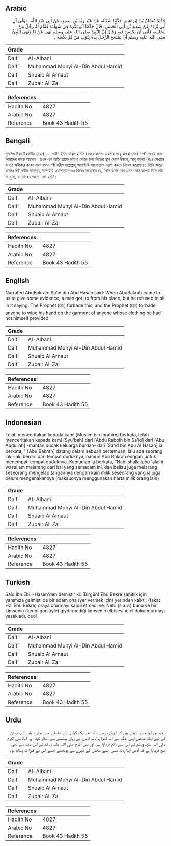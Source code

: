 ## Arabic


<div dir="rtl" lang="ar" style={{fontSize:'larger',backgroundColor:'#f8f9fa',padding:20}}>
حَدَّثَنَا مُسْلِمُ بْنُ إِبْرَاهِيمَ، حَدَّثَنَا شُعْبَةُ، عَنْ عَبْدِ رَبِّهِ بْنِ سَعِيدٍ، عَنْ أَبِي عَبْدِ اللَّهِ، مَوْلَى آلِ أَبِي بُرْدَةَ عَنْ سَعِيدِ بْنِ أَبِي الْحَسَنِ، قَالَ جَاءَنَا أَبُو بَكْرَةَ فِي شَهَادَةٍ فَقَامَ لَهُ رَجُلٌ مِنْ مَجْلِسِهِ فَأَبَى أَنْ يَجْلِسَ فِيهِ وَقَالَ إِنَّ النَّبِيَّ صلى الله عليه وسلم نَهَى عَنْ ذَا وَنَهَى النَّبِيُّ صلى الله عليه وسلم أَنْ يَمْسَحَ الرَّجُلُ يَدَهُ بِثَوْبِ مَنْ لَمْ يَكْسُهُ ‏.‏
</div>
<div style={{backgroundColor:'#f8f9fa',padding:20, marginBottom: 10}}><table> <thead> <tr> <th>Grade</th> <th></th> </tr> </thead> <tbody> <tr><td>Daif</td><td>Al-Albani</td></tr><tr><td>Daif</td><td>Muhammad Muhyi Al-Din Abdul Hamid</td></tr><tr><td>Daif</td><td>Shuaib Al Arnaut</td></tr><tr><td>Daif</td><td>Zubair Ali Zai</td></tr></tbody></table><table> <thead> <tr> <th>References:</th> <th></th> </tr> </thead> <tbody><tr><td>Hadith No</td><td>4827</td></tr><tr><td>Arabic No</td><td>4827</td></tr><tr><td>Reference</td><td>Book 43 Hadith 55</td></tr></tbody></table></div>

## Bengali


<div dir="ltr" lang="bn" style={{fontSize:'larger',backgroundColor:'#f8f9fa',padding:20}}>
মুসলিম ইবন ইবরাহীম (রহঃ) .... সাঈদ ইবন আবুল হাসান (রহঃ) বলেনঃ একবার আবূ বাকরা (রাঃ) সাক্ষী দেয়ার জন্য আমাদের কাছে আসেন। তখন এক ব্যক্তি তাকে জায়গা দেয়ার জন্য নিজের স্থান থেকে উঠলে, আবূ বাকরা (রাঃ) সেখানে বসতে অস্বীকার করেন এবং বলেন নবী করীম সাল্লাল্লাহু আলাইহি ওয়াসাল্লাম-এরূপ করতে নিষেধ করেছেন। তিনি আরো বলেনঃ নবী করীম সাল্লাল্লাহু আলাইহি ওয়াসাল্লাম-এও নিষেধ করেছেন যে, কোন ব্যক্তি যেন এমন কোন কাপড় দিয়ে হাত না মুছে, যা তাকে সেজন্য দেয়া হয়নি।
</div>
<div style={{backgroundColor:'#f8f9fa',padding:20, marginBottom: 10}}><table> <thead> <tr> <th>Grade</th> <th></th> </tr> </thead> <tbody> <tr><td>Daif</td><td>Al-Albani</td></tr><tr><td>Daif</td><td>Muhammad Muhyi Al-Din Abdul Hamid</td></tr><tr><td>Daif</td><td>Shuaib Al Arnaut</td></tr><tr><td>Daif</td><td>Zubair Ali Zai</td></tr></tbody></table><table> <thead> <tr> <th>References:</th> <th></th> </tr> </thead> <tbody><tr><td>Hadith No</td><td>4827</td></tr><tr><td>Arabic No</td><td>4827</td></tr><tr><td>Reference</td><td>Book 43 Hadith 55</td></tr></tbody></table></div>

## English


<div dir="ltr" lang="en" style={{fontSize:'larger',backgroundColor:'#f8f9fa',padding:20}}>
Narrated AbuBakrah: Sa'id ibn AbulHasan said: When AbuBakrah came to us to give some evidence, a man got up from his place, but he refused to sit in it saying: The Prophet (ﷺ) forbade this, and the Prophet (ﷺ) forbade anyone to wipe his hand on the garment of anyone whose clothing he had not himself provided
</div>
<div style={{backgroundColor:'#f8f9fa',padding:20, marginBottom: 10}}><table> <thead> <tr> <th>Grade</th> <th></th> </tr> </thead> <tbody> <tr><td>Daif</td><td>Al-Albani</td></tr><tr><td>Daif</td><td>Muhammad Muhyi Al-Din Abdul Hamid</td></tr><tr><td>Daif</td><td>Shuaib Al Arnaut</td></tr><tr><td>Daif</td><td>Zubair Ali Zai</td></tr></tbody></table><table> <thead> <tr> <th>References:</th> <th></th> </tr> </thead> <tbody><tr><td>Hadith No</td><td>4827</td></tr><tr><td>Arabic No</td><td>4827</td></tr><tr><td>Reference</td><td>Book 43 Hadith 55</td></tr></tbody></table></div>

## Indonesian


<div dir="ltr" lang="id" style={{fontSize:'larger',backgroundColor:'#f8f9fa',padding:20}}>
Telah menceritakan kepada kami [Muslim bin Ibrahim] berkata, telah menceritakan kepada kami [Syu'bah] dari [Abdu Rabbih bin Sa'id] dari [Abu Abdullah] -mantan budak keluarga burdah- dari [Sa'id bin Abu Al Hasan] ia berkata, " [Abu Bakrah] datang dalam sebuah pertemuan, lalu ada seorang laki-laki berdiri dari tempat duduknya, namun Abu Bakrah enggan untuk menempati tempat duduknya. Kemudian ia berkata, "Nabi shallallahu 'alaihi wasallam melarang dari hal yang semacam ini, dan beliau juga melarang seseorang mengelap tangannya dengan kain milik seseorang yang ia juga belum mengenakannya (maksudnya menggunakan harta milik orang lain)
</div>
<div style={{backgroundColor:'#f8f9fa',padding:20, marginBottom: 10}}><table> <thead> <tr> <th>Grade</th> <th></th> </tr> </thead> <tbody> <tr><td>Daif</td><td>Al-Albani</td></tr><tr><td>Daif</td><td>Muhammad Muhyi Al-Din Abdul Hamid</td></tr><tr><td>Daif</td><td>Shuaib Al Arnaut</td></tr><tr><td>Daif</td><td>Zubair Ali Zai</td></tr></tbody></table><table> <thead> <tr> <th>References:</th> <th></th> </tr> </thead> <tbody><tr><td>Hadith No</td><td>4827</td></tr><tr><td>Arabic No</td><td>4827</td></tr><tr><td>Reference</td><td>Book 43 Hadith 55</td></tr></tbody></table></div>

## Turkish


<div dir="ltr" lang="tr" style={{fontSize:'larger',backgroundColor:'#f8f9fa',padding:20}}>
Said İbn Ebi'l-Hasen'den demiştir ki: (Birgün) Ebû Bekre şahitlik için yanımıza gelmişti de bir adam ona (yer vermek için) yerinden kalktı; (fakat Hz. Ebû Bekre) oraya oturmayı kabul etmedi ve: Nebi (s.a.v.) bunu ve bir kimsenin (kendi gönlüyle) giydirmediği kimsenin elbisesine el dokundurmayı yasakladı, dedi
</div>
<div style={{backgroundColor:'#f8f9fa',padding:20, marginBottom: 10}}><table> <thead> <tr> <th>Grade</th> <th></th> </tr> </thead> <tbody> <tr><td>Daif</td><td>Al-Albani</td></tr><tr><td>Daif</td><td>Muhammad Muhyi Al-Din Abdul Hamid</td></tr><tr><td>Daif</td><td>Shuaib Al Arnaut</td></tr><tr><td>Daif</td><td>Zubair Ali Zai</td></tr></tbody></table><table> <thead> <tr> <th>References:</th> <th></th> </tr> </thead> <tbody><tr><td>Hadith No</td><td>4827</td></tr><tr><td>Arabic No</td><td>4827</td></tr><tr><td>Reference</td><td>Book 43 Hadith 55</td></tr></tbody></table></div>

## Urdu


<div dir="rtl" lang="ur" style={{fontSize:'larger',backgroundColor:'#f8f9fa',padding:20}}>
سعید بن ابوالحسن کہتے ہیں کہ ابوبکرہ رضی اللہ عنہ ایک گواہی کے سلسلے میں ہمارے ہاں آئے، تو ان کے لیے ایک شخص اپنی جگہ سے اٹھ کھڑا ہوا، تو انہوں نے وہاں بیٹھنے سے انکار کیا، اور کہا: نبی اکرم صلی اللہ علیہ وسلم نے اس سے منع فرمایا ہے، اور نبی اکرم صلی اللہ علیہ وسلم نے اس بات سے بھی منع فرمایا ہے کہ آدمی اپنا ہاتھ کسی ایسے شخص کے کپڑے سے پونچھے جسے اس نے کپڑا نہ پہنایا ہو۔
</div>
<div style={{backgroundColor:'#f8f9fa',padding:20, marginBottom: 10}}><table> <thead> <tr> <th>Grade</th> <th></th> </tr> </thead> <tbody> <tr><td>Daif</td><td>Al-Albani</td></tr><tr><td>Daif</td><td>Muhammad Muhyi Al-Din Abdul Hamid</td></tr><tr><td>Daif</td><td>Shuaib Al Arnaut</td></tr><tr><td>Daif</td><td>Zubair Ali Zai</td></tr></tbody></table><table> <thead> <tr> <th>References:</th> <th></th> </tr> </thead> <tbody><tr><td>Hadith No</td><td>4827</td></tr><tr><td>Arabic No</td><td>4827</td></tr><tr><td>Reference</td><td>Book 43 Hadith 55</td></tr></tbody></table></div>